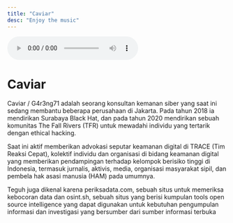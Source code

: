 ```yaml
---
title: "Caviar"
desc: "Enjoy the music"
---
```


<audio controls autoplay>
  <source src="https://f.top4top.io/m_3120ausu00.mp3" type="audio/mpeg">
  Your browser does not support the audio element.
</audio>

# Caviar

Caviar / G4r3ng71 adalah seorang konsultan kemanan siber yang saat ini sedang membantu beberapa perusahaan di Jakarta. Pada tahun 2018 ia mendirikan Surabaya Black Hat, dan pada tahun 2020 mendirikan sebuah komunitas The Fall Rivers (TFR) untuk mewadahi individu yang tertarik dengan ethical hacking.

Saat ini aktif memberikan advokasi seputar keamanan digital di TRACE (Tim Reaksi Cepat), kolektif individu dan organisasi di bidang keamanan digital yang memberikan pendampingan terhadap kelompok berisiko tinggi di Indonesia, termasuk jurnalis, aktivis, media, organisasi masyarakat sipil, dan pembela hak asasi manusia (HAM) pada umumnya.

Teguh juga dikenal karena periksadata.com, sebuah situs untuk memeriksa kebocoran data dan osint.sh, sebuah situs yang berisi kumpulan tools open source intelligence yang dapat digunakan untuk kebutuhan pengumpulan informasi dan investigasi yang bersumber dari sumber informasi terbuka
